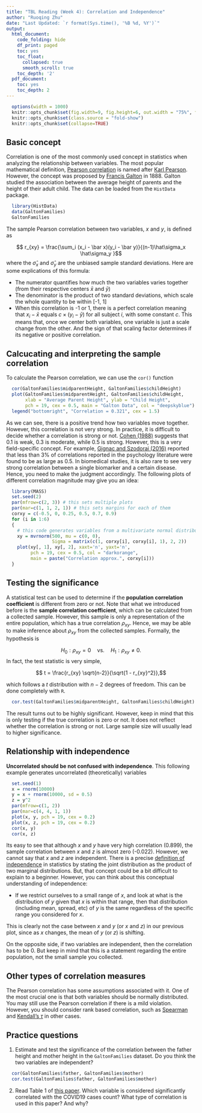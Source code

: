 ```yaml
---
title: "TBL Reading (Week 4): Correlation and Independence"
author: "Ruoqing Zhu"
date: "Last Updated: `r format(Sys.time(), '%B %d, %Y')`"
output:
  html_document:
    code_folding: hide
    df_print: paged
    toc: yes
    toc_float:
      collapsed: true
      smooth_scroll: true
    toc_depth: '2'
  pdf_document:
    toc: yes
    toc_depth: 2
---
```


```r
  options(width = 1000)
  knitr::opts_chunk$set(fig.width=9, fig.height=6, out.width = "75%", fig.align = 'center')
  knitr::opts_chunk$set(class.source = "fold-show")
  knitr::opts_chunk$set(collapse=TRUE)
```

## Basic concept

Correlation is one of the most commonly used concept in statistics when analyzing the relationship between variables. The most popular mathematical definition, [Pearson correlation](https://en.wikipedia.org/wiki/Pearson_correlation_coefficient) is named after [Karl Pearson](https://en.wikipedia.org/wiki/Karl_Pearson). However, the concept was proposed by [Francis Galton](https://en.wikipedia.org/wiki/Francis_Galton) in 1888. Galton studied the association between the average height of parents and the height of their adult child. The data can be loaded from the `HistData` package. 

```r
  library(HistData)
  data(GaltonFamilies)
  GaltonFamilies
```

The sample Pearson correlation between two variables, $x$ and $y$, is defined as 

$$ r_{xy} = \frac{\sum_i (x_i - \bar x)(y_i - \bar y)}{(n-1)\hat\sigma_x \hat\sigma_y }$$
where the $\hat\sigma_x$ and $\hat\sigma_y$ are the unbiased sample standard deviations. Here are some explications of this formula:

  * The numerator quantifies how much the two variables varies together (from their respective centers $\bar x$ and $\bar y$)
  * The denominator is the product of two standard deviations, which scale the whole quantity to be within [-1, 1]
  * When this correlation is -1 or 1, there is a perfect correlation meaning that $x_i - \bar x$ equals $c \times (y_i - \bar y)$ for all subject $i$, with some constant $c$. This means that, once we center both variables, one variable is just a scale change from the other. And the sign of that scaling factor determines if its negative or positive correlation. 

## Calcucating and interpreting the sample correlation

To calculate the Pearson correlation, we can use the `cor()` function

```r
  cor(GaltonFamilies$midparentHeight, GaltonFamilies$childHeight)
  plot(GaltonFamilies$midparentHeight, GaltonFamilies$childHeight, 
       xlab = "Average Parent Height", ylab = "Child Height",
       pch = 19, cex = 0.5, main = "Galton Data", col = "deepskyblue")
  legend("bottomright", "Correlation = 0.321", cex = 1.5)
```

As we can see, there is a positive trend how two variables move together. However, this correlation is not very strong. In practice, it is difficult to decide whether a correlation is strong or not. [Cohen (1988)](https://scholar.google.com/scholar_lookup?title=Statistical%20power%20analysis%20for%20the%20behavioral%20sciences&author=J.%20Cohen&publication_year=1988) suggests that 0.1 is weak, 0.3 is moderate, while 0.5 is strong. However, this is a very field-specific concept. For example, [Gignac and Szodorai (2016)](https://www.sciencedirect.com/science/article/pii/S0191886916308194?casa_token=Vw-n84luM58AAAAA:PH6uejJ7c6ozR0XYjuxezLzIjgtpZ6FDlNsEDCbDt-whn0dP7jgTnJrUqDHyfq6psRfIR9wgMQ) reported that less than $3\%$ of correlations reported in the psychology literature were found to be as large as 0.5. In biomedical studies, it is also rare to see very strong correlation between a single biomarker and a certain disease. Hence, you need to make the judgment accordingly. The following plots of different correlation magnitude may give you an idea:

```r
  library(MASS)
  set.seed(2)
  par(mfrow=c(2, 3)) # this sets multiple plots
  par(mar=c(1, 1, 2, 1)) # this sets margins for each of them
  corxy = c(-0.5, 0, 0.25, 0.5, 0.7, 0.9)
  for (i in 1:6)
  {
    # this code generates variables from a multivariate normal distribution with correlated variables
    xy = mvrnorm(500, mu = c(0, 0),
                 Sigma = matrix(c(1, corxy[i], corxy[i], 1), 2, 2))
    plot(xy[, 1], xy[, 2], xaxt='n', yaxt='n',
         pch = 19, cex = 0.5, col = "darkorange",
         main = paste("Correlation approx.", corxy[i]))
  }
```

## Testing the significance 

A statistical test can be used to determine if the **population correlation coefficient** is different from zero or not. Note that what we introduced before is the **sample correlation coefficient**, which can be calculated from a collected sample. However, this sample is only a representation of the entire population, which has a true correlation $\rho_{xy}$. Hence, we may be able to make inference about $\rho_{xy}$ from the collected samples. Formally, the hypothesis is 

$$H_0: \rho_{xy} = 0 \quad \text{vs.}  \quad H_1: \rho_{xy} \neq 0.$$
In fact, the test statistic is very simple, 

$$ t = \frac{r_{xy} \sqrt{n-2}}{\sqrt{1 - r_{xy}^2}},$$

which follows a $t$ distribution with $n-2$ degrees of freedom. This can be done completely with `R`. 

```r
  cor.test(GaltonFamilies$midparentHeight, GaltonFamilies$childHeight)
```

The result turns out to be highly significant. However, keep in mind that this is only testing if the true correlation is zero or not. It does not reflect whether the correlation is strong or not. Large sample size will usually lead to higher significance. 

## Relationship with independence

**Uncorrelated should be not confused with independence**. This following example generates uncorrelated (theoretically) variables 

```r
  set.seed(1)
  x = rnorm(10000)
  y = x + rnorm(10000, sd = 0.5)
  z = y^2
  par(mfrow=c(1, 2))
  par(mar=c(4, 4, 1, 1))
  plot(x, y, pch = 19, cex = 0.2)
  plot(x, z, pch = 19, cex = 0.2)
  cor(x, y)
  cor(x, z)
```

Its easy to see that although $x$ and $y$ have very high correlation (0.899), the sample correlation between $x$ and $z$ is almost zero (-0.022). However, we cannot say that $x$ and $z$ are independent. There is a precise [definition of independence](https://en.wikipedia.org/wiki/Independence_(probability_theory)) in statistics by stating the joint distribution as the product of two marginal distributions. But, that concept could be a bit difficult to explain to a beginner. However, you can think about this conceptual understanding of independence: 

  * If we restrict ourselves to a small range of $x$, and look at what is the distribution of $y$ given that $x$ is within that range, then that distribution (including mean, spread, etc) of $y$ is the same regardless of the specific range you considered for $x$. 

This is clearly not the case between $x$ and $y$ (or $x$ and $z$) in our previous plot, since as $x$ changes, the mean of $y$ (or $z$) is shifting. 

On the opposite side, if two variables are independent, then the correlation has to be 0. But keep in mind that this is a statement regarding the entire population, not the small sample you collected. 

## Other types of correlation measures

The Pearson correlation has some assumptions associated with it. One of the most crucial one is that both variables should be normally distributed. You may still use the Pearson correlation if there is a mild violation. However, you should consider rank based correlation, such as [Spearman](https://en.wikipedia.org/wiki/Spearman%27s_rank_correlation_coefficient) and [Kendall's $\tau$](https://en.wikipedia.org/wiki/Kendall_rank_correlation_coefficient) in other cases. 


## Practice questions 

  1. Estimate and test the significance of the correlation between the father height and mother height in the `GaltonFamilies` dataset. Do you think the two variables are independent?
  
```r
  cor(GaltonFamilies$father, GaltonFamilies$mother)
  cor.test(GaltonFamilies$father, GaltonFamilies$mother)
```

  2. Read Table 1 of [this paper](papers/Tosepu2020.pdf). Which variable is considered significantly correlated with the COVID19 cases count? What type of correlation is used in this paper? And why?



